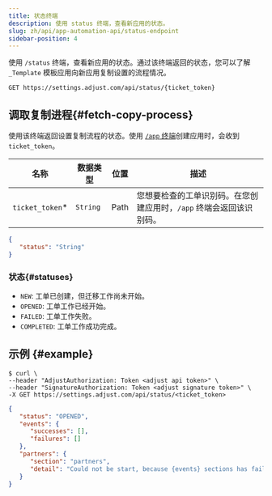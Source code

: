 ```yaml
---
title: 状态终端
description: 使用 status 终端，查看新应用的状态。
slug: zh/api/app-automation-api/status-endpoint
sidebar-position: 4
---
```


使用 `/status` 终端，查看新应用的状态。通过该终端返回的状态，您可以了解 `_Template` 模板应用向新应用复制设置的流程情况。

<CodeBlock title="终端" highlight="/status, {ticket_token}">

```http
GET https://settings.adjust.com/api/status/{ticket_token}
```

</CodeBlock>

## 调取复制进程{#fetch-copy-process}

使用该终端返回设置复制流程的状态。使用 [`/app` 终端](/zh/api/app-automation-api/app-endpoint)创建应用时，会收到 `ticket_token`。

| 名称             | 数据类型 | 位置 | 描述                                                                |
| ---------------- | -------- | ---- | ------------------------------------------------------------------- |
| `ticket_token`\* | `String` | Path | 您想要检查的工单识别码。在您创建应用时，`/app` 终端会返回该识别码。 |

```json
{
   "status": "String"
}
```

### 状态{#statuses}

- `NEW`: 工单已创建，但迁移工作尚未开始。
- `OPENED`: 工单工作已经开始。
- `FAILED`: 工单工作失败。
- `COMPLETED`: 工单工作成功完成。

## 示例 {#example}

<CodeBlock title="cURL" highlight="<ticket_token>">

```console
$ curl \
--header "AdjustAuthorization: Token <adjust api token>" \
--header "SignatureAuthorization: Token <adjust signature token>" \
-X GET https://settings.adjust.com/api/status/<ticket_token>
```

</CodeBlock>

<CodeBlock title="成功响应">

```json
{
   "status": "OPENED",
   "events": {
      "successes": [],
      "failures": []
   },
   "partners": {
      "section": "partners",
      "detail": "Could not be start, because {events} sections has failed"
   }
}
```

</CodeBlock>
